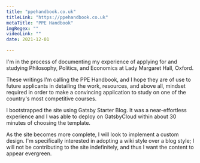 ```yaml
---
title: "ppehandbook.co.uk"
titleLink: "https://ppehandbook.co.uk"
metaTitle: "PPE Handbook"
imgRegex: ""
videoLink: ""
date: 2021-12-01

---
```


I'm in the process of documenting my experience of applying for and studying Philosophy, Politics, and Economics at Lady Margaret Hall, Oxford. <br/>

These writings I'm calling the PPE Handbook, and I hope they are of use to future applicants in detailing the work, resources, and above all, mindset required in order to make a convincing application to study on one of the country's most competitive courses.

I bootstrapped the site using Gatsby Starter Blog. It was a near-effortless experience and I was able to deploy on GatsbyCloud within about 30 minutes of choosing the template.

As the site becomes more complete, I will look to implement a custom design. I'm specifically interested in adopting a wiki style over a blog style; I will not be contributing to the site indefinitely, and thus I want the content to appear evergreen. 
